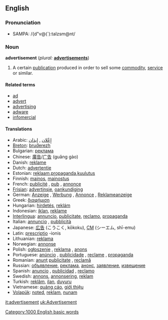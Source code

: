 ==English==

===Pronunciation===
*SAMPA: /{d"v@(`):taIzsm@nt/

===Noun===
'''advertisement'''  (''plural:'' '''[[advertisements]]''')
# A certain [[publication]] produced in order to sell some [[commodity]], [[service]] or similar.

====Related terms====
*[[ad]]
*[[advert]]
*[[advertising]]
*[[adware]]
*[[infomercial]]

====Translations====
*Arabic: [[إِعْلان]] , [[إِيذان]]
*[[Breton]]: [[bruderezh]] {{m}}
*Bulgarian: [[реклама]] {{f}}
*Chinese: [[廣告]]/[[广告]] (guǎng gào)
*Danish: [[reklame]]
*Dutch: [[advertentie]] {{f}}
*Estonian: [[reklaam]],[[propaganda]],[[kuulutus]]
*Finnish: [[mainos]], [[mainostus]]
*French: [[publicité]] {{f}}, [[pub]] {{f}}, [[annonce]] {{f}}
*[[Frisian]]: [[advertinsje]], [[oankundiging]]
*German: [[Anzeige]] {{f}}, [[Werbung]] {{f}}, [[Annonce]] {{f}}, [[Reklameanzeige]]
*Greek: [[διαφήμιση]]
*Hungarian: [[hirdetés]], [[reklám]]
*Indonesian: [[iklan]], [[reklame]]
*[[Interlingua]]: [[annuncio]], [[publicitate]], [[reclamo]], [[propaganda]]
*Italian: [[annuncio]] {{m}}, [[pubblicità]] {{f}}
*Japanese: [[広告]] (こうこく, kōkoku), [[CM]] (シーエム, shī-emu)
*Latin: [[prescriptio]] -ionis
*Lithuanian: [[reklama]]
*Norwegian: [[annonse]]
*Polish: [[ogłoszenie]] {{n}}, [[reklama]] {{f}}, [[anons]] {{m}}
*Portuguese: [[anúncio]] {{m}}, [[publicidade]] {{f}}, [[reclame]] {{m}}, [[propaganda]] {{f}}
*Romanian: [[anunţ]] {{n}} [[publicitate]] {{f}}, [[reclamă]] {{f}} 
*Russian: [[объявление]], [[реклама]], [[анонс]], [[заявление]], [[извещение]]
*Spanish:  [[anuncio]] {{m}},  [[publicidad]] {{f}}, [[reclamo]] {{m}}
*Swedish: [[annons]], [[annonsering]], [[reklam]]
*Turkish: [[reklâm]], [[ilan]], [[duyuru]]
*Vietnamese: [[quảng cáo]], [[giới thiệu]]
*[[Volapük]]: [[noted]], [[reklam]], [[nunam]]

[[Category:1000 English basic words]]

[[it:advertisement]]
[[uk:Advertisement]]